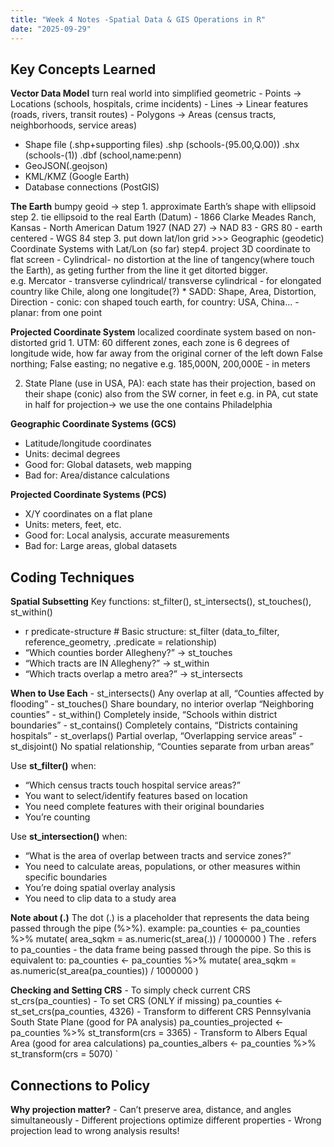 ```yaml
---
title: "Week 4 Notes -Spatial Data & GIS Operations in R"
date: "2025-09-29"
---
```


## Key Concepts Learned
**Vector Data Model**
turn real world into simplified geometric 
- Points → Locations (schools, hospitals, crime incidents)
- Lines → Linear features (roads, rivers, transit routes)
- Polygons → Areas (census tracts, neighborhoods, service areas)

- Shape file (.shp+supporting files)
.shp (schools-(95.00,Q.00))
.shx (schools-(1))
.dbf (school,name:penn)
- GeoJSON(.geojson)
- KML/KMZ (Google Earth)
- Database connections (PostGIS)

**The Earth**
bumpy geoid -> 
step 1. approximate Earth's shape with ellipsoid
step 2. tie ellipsoid to the real Earth  (Datum)
- 1866 Clarke Meades Ranch, Kansas - North American Datum 1927 (NAD 27) -> NAD 83
- GRS 80 - earth centered
- WGS 84
step 3. put down lat/lon grid >>>  Geographic (geodetic) Coordinate Systems with Lat/Lon (so far)
step4. project 3D coordinate to flat screen
- Cylindrical- no distortion at the line of tangency(where touch the Earth), as geting further from the line it get ditorted bigger. e.g. Mercator
- transverse cylindrical/ transverse cylindrical - for elongated country like Chile, along one longitude(?)
* SADD: Shape, Area, Distortion, Direction
- conic: con shaped touch earth, for country: USA, China...
- planar: from one point

**Projected Coordinate System**
localized coordinate system based on non-distorted grid
1. UTM: 60 different zones, each zone is 6 degrees of longitude wide, how far away from the original corner of the left down
False northing; False easting; no negative
e.g. 185,000N, 200,000E - in meters
   
2. State Plane (use in USA, PA): each state has their projection, based on their shape (conic)
also from the SW corner, in feet
e.g. in PA, cut state in half for projection-> we use the one contains Philadelphia

**Geographic Coordinate Systems (GCS)**

- Latitude/longitude coordinates
- Units: decimal degrees
- Good for: Global datasets, web mapping
- Bad for: Area/distance calculations

**Projected Coordinate Systems (PCS)**

- X/Y coordinates on a flat plane
- Units: meters, feet, etc.
- Good for: Local analysis, accurate measurements
- Bad for: Large areas, global datasets

## Coding Techniques
**Spatial Subsetting**
Key functions: st_filter(), st_intersects(), st_touches(), st_within()

- r predicate-structure # Basic structure:
st_filter
(data_to_filter, reference_geometry, .predicate = relationship)
- “Which counties border Allegheny?” → st_touches
- “Which tracts are IN Allegheny?” → st_within
- “Which tracts overlap a metro area?” → st_intersects

**When to Use Each**
- st_intersects()
Any overlap at all, “Counties affected by flooding”
- st_touches()
Share boundary, no interior overlap	“Neighboring counties”
- st_within()
Completely inside, “Schools within district boundaries”
- st_contains()	
Completely contains, “Districts containing hospitals”
- st_overlaps()	
Partial overlap, “Overlapping service areas”
- st_disjoint()
No spatial relationship, “Counties separate from urban areas”

Use **st_filter()** when:

- “Which census tracts touch hospital service areas?”
- You want to select/identify features based on location
- You need complete features with their original boundaries
- You’re counting

Use **st_intersection()** when:

- “What is the area of overlap between tracts and service zones?”
- You need to calculate areas, populations, or other measures within specific boundaries
- You’re doing spatial overlay analysis
- You need to clip data to a study area

**Note about (.)**
The dot (.) is a placeholder that represents the data being passed through the pipe (%>%).
example:
pa_counties <- pa_counties %>% mutate( area_sqkm = as.numeric(st_area(.)) / 1000000 )
The . refers to pa_counties - the data frame being passed through the pipe. So this is equivalent to:
pa_counties <- pa_counties %>% mutate( area_sqkm = as.numeric(st_area(pa_counties)) / 1000000 )

**Checking and Setting CRS**
- To simply check current CRS st_crs(pa_counties)
- To set CRS (ONLY if missing) pa_counties <- st_set_crs(pa_counties, 4326)
- Transform to different CRS
Pennsylvania South State Plane (good for PA analysis)
pa_counties_projected <- pa_counties %>%   st_transform(crs = 3365)
- Transform to Albers Equal Area (good for area calculations)
pa_counties_albers <- pa_counties %>% st_transform(crs = 5070) `


## Connections to Policy
**Why projection matter?**
- Can’t preserve area, distance, and angles simultaneously
- Different projections optimize different properties
- Wrong projection lead to wrong analysis results!



